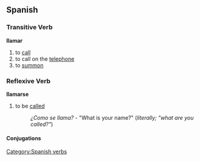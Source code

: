 == Spanish == 
=== Transitive Verb === 
'''llamar'''
# to [[call]]
# to call on the [[telephone]]
# to [[summon]]

=== Reflexive Verb ===
'''llamarse'''
# to be [[called]]
#: ''¿Como se llama?'' - "What is your name?" (''literally; "what are you called?"'')

[[Category:Spanish verbs]] 
==== Conjugations ====
{{template:Es:-ar|llam}}